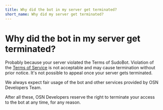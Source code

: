 ```yaml
---
title: Why did the bot in my server get terminated?
short_name: Why did my server get terminated?
---
```


# Why did the bot in my server get terminated?

Probably because your server violated the Terms of SudoBot. Violation of the [Terms of Service](terms.md) is not acceptable and may cause termination without prior notice. It's not possible to appeal once your server gets terminated.

We always expect fair usage of the bot and other services provided by OSN Developers Team.

After all these, OSN Developers reserve the right to terminate your access to the bot at any time, for any reason.

